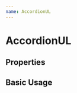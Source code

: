 ```yaml
---
name: AccordionUL
---
```



# AccordionUL

## Properties

<Props of={AccordionUL} />

## Basic Usage

<Playground>
  <AccordionUL
    issues={
      'http://my-json-server.typicode.com/stump-vote/mock-fe-api/issueDetail'
    }
  />
</Playground>
